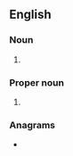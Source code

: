 {{also|ecg}}
==English==

===Noun===
{{en-noun}}

# {{lb|en|cardiology}} {{initialism of|en|electrocardiogram}}

===Proper noun===
{{en-proper noun}}

# {{initialism of|en|East Central German}}

{{C|en|Electrocardiography}}

===Anagrams===
* {{anagrams|en|a=ceg|GCE}}